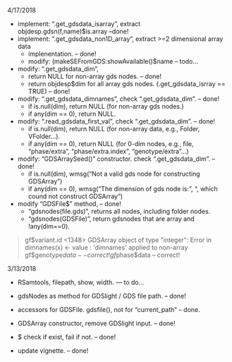 4/17/2018

- implement: ".get\_gdsdata\_isarray", extract objdesp.gdsn(f,name)$is.array   --done!
- implement: ".get\_gdsdata\_non1D_array", extract >=2 dimensional array data
  - implenentation. -- done!
  - modify: (makeSEFromGDS:showAvailable()$name   -- todo...

- modify: ".get\_gdsdata\_dim", 
  - return NULL for non-array gds nodes. -- done!
  - return objdesp$dim for all array gds nodes. (.get\_gdsdata\_isrray == TRUE) -- done!

- modify: ".get\_gdsdata\_dimnames", check ".get\_gdsdata\_dim".  -- done!
  - if is.null(dim), return NULL (for non-array gds nodes.) 
  - if any(dim == 0), return NULL.

- modify: ".read\_gdsdata\_first_val", check ".get\_gdsdata\_dim".  -- done!
  - if is.null(dim), return NULL (for non-array data, e.g., Folder, VFolder...). 
  - if any(dim == 0), return NULL (for 0-dim nodes, e.g., file, "phase/extra", "phase/extra.index", "genotype/extra"...) 

- modify: "GDSArraySeed()" constructor. check ".get\_gdsdata\_dim".   -- done!
  - if is.null(dim), wmsg("Not a valid gds node for constructing GDSArray")
  - if any(dim == 0), wmsg("The dimension of gds node is: ", ", which cound not construct GDSArray")

- modify "GDSFile$" method,  -- done!
  - "gdsnodes(file.gds)", returns all nodes, including folder nodes. 
  - "gdsnodes(GDSFile)", return gdsnodes that are array and !any(dim==0). 

> gf$variant.id
<1348> GDSArray object of type "integer":
Error in dimnames(x) <- value : 'dimnames' applied to non-array
> gf$genotype$data  -- correct!
> gf$phase$data   -- correct!


3/13/2018

- RSamtools, filepath, show, width. --- to do...

- gdsNodes as method for GDSlight / GDS file path.   -- done!
- accessors for GDSFile. gdsfile(), not for "current_path" -- done. 
- GDSArray constructor, remove GDSlight input. -- done! 
- $ check if exist, fail if not.   -- done!
- update vignette. -- done!
